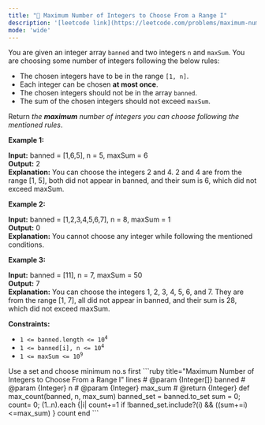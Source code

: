 ```yaml
---
title: "🧀 Maximum Number of Integers to Choose From a Range I"
description: '[leetcode link](https://leetcode.com/problems/maximum-number-of-integers-to-choose-from-a-range-i/description/)'
mode: 'wide'
---
```

<Tabs>
  <Tab title="Question" icon="circle-question" iconType="regular">
    <Card>
      <p>You are given an integer array <code>banned</code> and two integers <code>n</code> and <code>maxSum</code>. You are choosing some number of integers following the below rules:</p>  <ul>  <li>The chosen integers have to be in the range <code>[1, n]</code>.</li>  <li>Each integer can be chosen <strong>at most once</strong>.</li>  <li>The chosen integers should not be in the array <code>banned</code>.</li>  <li>The sum of the chosen integers should not exceed <code>maxSum</code>.</li> </ul>  <p>Return <em>the <strong>maximum</strong> number of integers you can choose following the mentioned rules</em>.</p>   <p><strong class="example">Example 1:</strong></p>   <strong>Input:</strong> banned = [1,6,5], n = 5, maxSum = 6 <br/> <strong>Output:</strong> 2 <br/> <strong>Explanation:</strong> You can choose the integers 2 and 4. 2 and 4 are from the range [1, 5], both did not appear in banned, and their sum is 6, which did not exceed maxSum.   <p><strong class="example">Example 2:</strong></p>   <strong>Input:</strong> banned = [1,2,3,4,5,6,7], n = 8, maxSum = 1 <br/> <strong>Output:</strong> 0 <br/> <strong>Explanation:</strong> You cannot choose any integer while following the mentioned conditions.   <p><strong class="example">Example 3:</strong></p>   <strong>Input:</strong> banned = [11], n = 7, maxSum = 50 <br/> <strong>Output:</strong> 7 <br/> <strong>Explanation:</strong> You can choose the integers 1, 2, 3, 4, 5, 6, and 7. They are from the range [1, 7], all did not appear in banned, and their sum is 28, which did not exceed maxSum.    <p><strong>Constraints:</strong></p>  <ul>  <li><code>1 &lt;= banned.length &lt;= 10<sup>4</sup></code></li>  <li><code>1 &lt;= banned[i], n &lt;= 10<sup>4</sup></code></li>  <li><code>1 &lt;= maxSum &lt;= 10<sup>9</sup></code></li> </ul> 
    </Card>
  </Tab>
  <Tab title="Solution" icon="lightbulb" iconType="regular" >
    <Card>
      Use a set and choose minimum no.s first
</Card>
  <Expandable title="code">
    <CodeGroup dropdown>
```ruby title="Maximum Number of Integers to Choose From a Range I" lines
# @param {Integer[]} banned
# @param {Integer} n
# @param {Integer} max_sum
# @return {Integer}
def max_count(banned, n, max_sum)
  banned_set = banned.to_set
  sum = 0; count= 0;
  (1..n).each {|i|  count+=1 if !banned_set.include?(i) && ((sum+=i)<=max_sum)  }
  count
end
```
    </CodeGroup>
  </Expandable>
  </Tab>
</Tabs>